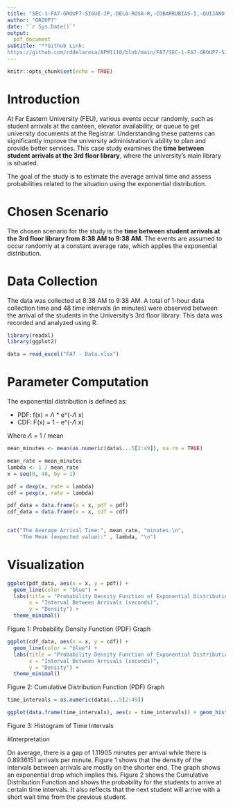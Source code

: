 ---
title: "SEC-1-FA7-GROUP7-SIGUE-JP,-DELA-ROSA-R,-COBARRUBIAS-I,-QUIJANO-JP"
author: "GROUP7"
date: "`r Sys.Date()`"
output:
  pdf_document
subtitle: "**Github Link: 
https://github.com/rddelarosa/APM1110/blob/main/FA7/SEC-1-FA7-GROUP7-SIGUE-JP%2C-DELA-ROSA-R%2C-COBARRUBIAS-I%2C-QUIJANO-JP.Rmd**"
---

```{r setup, include=FALSE}
knitr::opts_chunk$set(echo = TRUE)
```

# Introduction

  At Far Eastern University (FEU), various events occur randomly, such as student arrivals at the canteen, elevator availability, or queue to get university documents at the Registrar. Understanding these patterns can significantly improve the university administration's ability to plan and provide better services. This case study examines the **time between student arrivals at the 3rd floor library**, where the university's main library is situated.

  The goal of the study is to estimate the average arrival time and assess probabilities related to the situation using the exponential distribution.

# Chosen Scenario

  The chosen scenario for the study is the **time between student arrivals at the 3rd floor library from 8:38 AM to 9:38 AM**. The events are assumed to occur randomly at a constant average rate, which applies the exponential distribution.

# Data Collection

The data was collected at 8:38 AM to 9:38 AM. A total of 1-hour data collection time and 48 time intervals (in minutes) were observed between the arrival of the students in the University's 3rd floor library. This data was recorded and analyzed using R.

```{r}
library(readxl)
library(ggplot2)

data = read_excel("FA7 - Data.xlsx")
```

# Parameter Computation

The exponential distribution is defined as:

- PDF: f(x) = $\Lambda$ * e^(-$\Lambda$ x)
- CDF: F(x) = 1 - e^(-$\Lambda$ x)

Where $\Lambda$  = 1 / mean

```{r}

mean_minutes <- mean(as.numeric(data$...5[2:49]), na.rm = TRUE)

mean_rate = mean_minutes  
lambda <- 1 / mean_rate
x = seq(0, 48, by = 1)

pdf = dexp(x, rate = lambda)
cdf = pexp(x, rate = lambda)

pdf_data = data.frame(x = x, pdf = pdf)
cdf_data = data.frame(x = x, cdf = cdf)


cat("The Average Arrival Time:", mean_rate, "minutes.\n",
    "The Mean (expected value):" , lambda, "\n")


```

# Visualization 

```{r}
ggplot(pdf_data, aes(x = x, y = pdf)) +
  geom_line(color = "blue") +
  labs(title = "Probability Density Function of Exponential Distribution",
       x = "Interval Between Arrivals (seconds)",
       y = "Density") +
  theme_minimal()
```
Figure 1: Probability Density Function (PDF) Graph


```{r}
ggplot(cdf_data, aes(x = x, y = cdf)) +
  geom_line(color = "blue") +
  labs(title = "Probability Density Function of Exponential Distribution",
       x = "Interval Between Arrivals (seconds)",
       y = "Density") +
  theme_minimal()
```
Figure 2: Cumulative Distribution Function (PDF) Graph


```{r}
time_intervals = as.numeric(data$...5[2:49])

ggplot(data.frame(time_intervals), aes(x = time_intervals)) + geom_histogram(binwidth = 1, fill = "blue", color = "black") + labs(title = "Histogram of Time Intervals", x = "Time Intervals", y = "Frequency") + theme_minimal()
```
Figure 3: Histogram of Time Intervals

#Interpretation

On average, there is a gap of 1.11905 minutes per arrival while there is 0.8936151 arrivals per minute. Figure 1 shows that the density of the intervals between arrivals are mostly on the shorter end. The graph shows an exponential drop which implies this. Figure 2 shows the Cumulative Distribution Function and shows the probability for the students to arrive at certain time intervals. It also reflects that the next student will arrive with a short wait time from the previous student.
